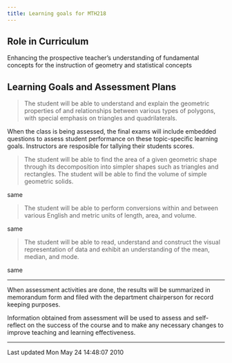 ```yaml
---
title: Learning goals for MTH218
---
```


## Role in Curriculum

Enhancing the prospective teacher's understanding of fundamental
concepts for the instruction of
geometry and statistical concepts

## Learning Goals and Assessment Plans

> The student will be able to understand and
> explain the geometric properties of and
> relationships between various types of polygons,
> with special emphasis on triangles and
> quadrilaterals.

When the class is being assessed, the final exams
will include embedded questions to assess student
performance on these topic-specific learning
goals. Instructors are resposible for tallying
their students scores.

> The student will be able to find the area of a
> given geometric shape through its decomposition
> into simpler shapes such as triangles and
> rectangles. The student will be able to find the
> volume of simple geometric solids.

same

> The student will be able to perform conversions
> within and between various English and metric
> units of length, area, and volume.

same

> The student will be able to read, understand and
> construct the visual representation of data and
> exhibit an understanding of the mean, median, and
> mode.

same

----

When assessment activities are done, the results will be summarized in
memorandum form and filed with the department chairperson for record
keeping
purposes.

Information obtained from assessment will be used to assess and
self-reflect on the success of the course and to make any necessary
changes to
improve teaching and learning effectiveness.

------------------------------------------------------------------------

Last updated Mon May 24 14:48:07 2010
